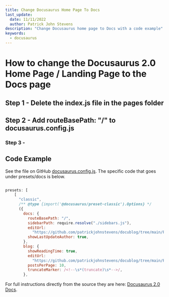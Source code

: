 ```yaml
---
title: Change Docusaurus Home Page To Docs
last_update:
  date: 11/11/2022
  author: Patrick John Stevens
description: "Change Docusaurus home page to Docs with a code example"
keywords:
  - docusaurus
---
```


# How to change the Docusaurus 2.0 Home Page / Landing Page to the Docs page

## Step 1 - Delete the index.js file in the pages folder

## Step 2 - Add routeBasePath: "/" to docusaurus.config.js

### Step 3 -

## Code Example

See the file on GitHub [docusaurus.config.js](https://github.com/patrickjohnstevens/docublog/blob/main/PJSDocBlog/docusaurus.config.js). The specific code that goes under presets/docs is below.

```js

presets: [
    [
      "classic",
      /** @type {import('@docusaurus/preset-classic').Options} */
      ({
        docs: {
          routeBasePath: "/",
          sidebarPath: require.resolve("./sidebars.js"),
          editUrl:
            "https://github.com/patrickjohnstevens/docublog/tree/main/PJSDocBlog",
          showLastUpdateAuthor: true,
        },
        blog: {
          showReadingTime: true,
          editUrl:
            "https://github.com/patrickjohnstevens/docublog/tree/main/PJSDocBlog",
          postsPerPage: 10,
          truncateMarker: /<!--\s*(truncate)\s*-->/,
        },

```

For full instructions directly from the source they are here: [Docusaurus 2.0 Docs](https://docusaurus.io/docs/docs-introduction#docs-only-mode).
